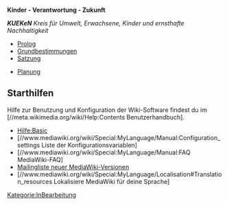'''Kinder - Verantwortung - Zukunft'''

'''''KUEKeN''' Kreis für Umwelt, Erwachsene, Kinder und ernsthafte Nachhaltigkeit''

* [[Prolog]]
* [[Grundbestimmungen]]
* [[Satzung]]


* [[Planung]]


== Starthilfen ==

Hilfe zur Benutzung und Konfiguration der Wiki-Software findest du im [//meta.wikimedia.org/wiki/Help:Contents Benutzerhandbuch].


* [[Hilfe:Basic]]
* [//www.mediawiki.org/wiki/Special:MyLanguage/Manual:Configuration_settings Liste der Konfigurationsvariablen]
* [//www.mediawiki.org/wiki/Special:MyLanguage/Manual:FAQ MediaWiki-FAQ]
* [https://lists.wikimedia.org/mailman/listinfo/mediawiki-announce Mailingliste neuer MediaWiki-Versionen]
* [//www.mediawiki.org/wiki/Special:MyLanguage/Localisation#Translation_resources Lokalisiere MediaWiki für deine Sprache]


[[Kategorie:InBearbeitung]]